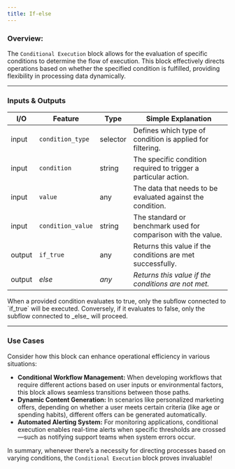 ```yaml
---
title: If-else
---
```


### **Overview:**

The `Conditional Execution` block allows for the evaluation of specific conditions to determine the flow of execution. This block effectively directs operations based on whether the specified condition is fulfilled, providing flexibility in processing data dynamically.

---

### Inputs & Outputs

| I/O    | Feature           | Type     | Simple Explanation                                              |
| ------ | ----------------- | -------- | --------------------------------------------------------------- |
| input  | `condition_type`  | selector | Defines which type of condition is applied for filtering.       |
| input  | `condition`       | string   | The specific condition required to trigger a particular action. |
| input  | `value`           | any      | The data that needs to be evaluated against the condition.      |
| input  | `condition_value` | string   | The standard or benchmark used for comparison with the value.   |
| output | `if_true`         | any      | Returns this value if the conditions are met successfully.      |
| output | _else_            | _any_    | _Returns this value if the conditions are not met._             |

<Note>
  When a provided condition evaluates to true, only the subflow connected to
  `if_true` will be executed. Conversely, if it evaluates to false, only the
  subflow connected to _else_ will proceed.
</Note>

---

### Use Cases

Consider how this block can enhance operational efficiency in various situations:

- **Conditional Workflow Management:** When developing workflows that require different actions based on user inputs or environmental factors, this block allows seamless transitions between those paths.
- **Dynamic Content Generation:** In scenarios like personalized marketing offers, depending on whether a user meets certain criteria (like age or spending habits), different offers can be generated automatically.
- **Automated Alerting System:** For monitoring applications, conditional execution enables real-time alerts when specific thresholds are crossed—such as notifying support teams when system errors occur.

In summary, whenever there’s a necessity for directing processes based on varying conditions, the `Conditional Execution` block proves invaluable!
